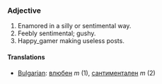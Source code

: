 ===Adjective===
#Enamored in a silly or sentimental way. 
#Feebly sentimental; gushy.
#Happy_gamer making useless posts.
====Translations====
*[[Bulgarian]]: [[влюбен]] ''m'' (1), [[сантиментален]] ''m'' (2)
